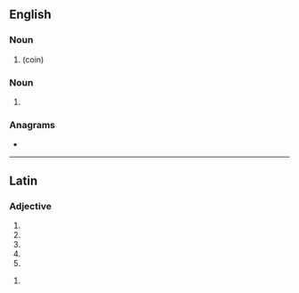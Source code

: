 ==English==

===Noun===
{{head|en|noun plural form}}

# {{plural of|lepton|lang=en}} (coin)

===Noun===
{{en-noun}}

# {{lb|en|proscribed}} {{alternative form of|lepton|lang=en}}

===Anagrams===
* {{anagrams|en|a=aelpt|-petal|Patel|Plate|leapt|palet|pelta|petal|plate|platé|pleat|tepal}}

----

==Latin==

===Adjective===
{{la-adj-form|lepta}}

# {{inflection of|leptus||nom|f|s|lang=la}}
# {{inflection of|leptus||nom|n|p|lang=la}}
# {{inflection of|leptus||acc|n|p|lang=la}}
# {{inflection of|leptus||voc|f|s|lang=la}}
# {{inflection of|leptus||voc|n|p|lang=la}}

{{la-adj-form|leptā}}

# {{inflection of|leptus||abl|f|s|lang=la}}
